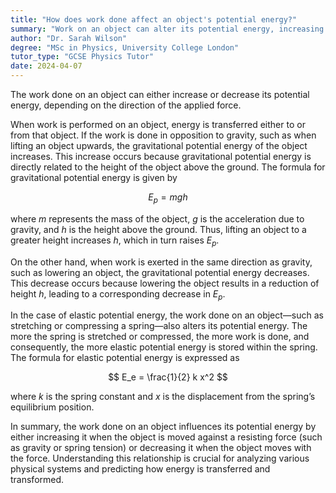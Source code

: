 ```yaml
---
title: "How does work done affect an object's potential energy?"
summary: "Work on an object can alter its potential energy, increasing or decreasing it based on the direction of the applied force."
author: "Dr. Sarah Wilson"
degree: "MSc in Physics, University College London"
tutor_type: "GCSE Physics Tutor"
date: 2024-04-07
---
```


The work done on an object can either increase or decrease its potential energy, depending on the direction of the applied force.

When work is performed on an object, energy is transferred either to or from that object. If the work is done in opposition to gravity, such as when lifting an object upwards, the gravitational potential energy of the object increases. This increase occurs because gravitational potential energy is directly related to the height of the object above the ground. The formula for gravitational potential energy is given by

$$
E_p = mgh
$$

where $m$ represents the mass of the object, $g$ is the acceleration due to gravity, and $h$ is the height above the ground. Thus, lifting an object to a greater height increases $h$, which in turn raises $E_p$.

On the other hand, when work is exerted in the same direction as gravity, such as lowering an object, the gravitational potential energy decreases. This decrease occurs because lowering the object results in a reduction of height $h$, leading to a corresponding decrease in $E_p$.

In the case of elastic potential energy, the work done on an object—such as stretching or compressing a spring—also alters its potential energy. The more the spring is stretched or compressed, the more work is done, and consequently, the more elastic potential energy is stored within the spring. The formula for elastic potential energy is expressed as

$$
E_e = \frac{1}{2} k x^2
$$

where $k$ is the spring constant and $x$ is the displacement from the spring’s equilibrium position.

In summary, the work done on an object influences its potential energy by either increasing it when the object is moved against a resisting force (such as gravity or spring tension) or decreasing it when the object moves with the force. Understanding this relationship is crucial for analyzing various physical systems and predicting how energy is transferred and transformed.
    